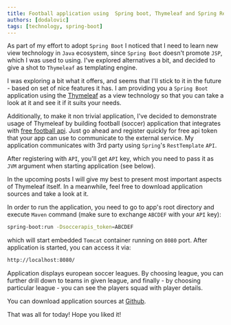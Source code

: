 ```yaml
---
title: Football application using  Spring boot, Thymeleaf and Spring RestTemplate
authors: [dodalovic]
tags: [technology, spring-boot]
---
```



As part of my effort to adopt `Spring Boot` I noticed that I need to learn new view technology in `Java` ecosystem, since `Spring Boot` doesn't promote `JSP`, which I was
used to using. I've explored alternatives a bit, and decided to give a shot to `Thymeleaf` as templating engine.

<!--truncate-->

I was exploring a bit what it offers, and seems that I'll stick to it in the future - based on set of nice features it has. I am providing you a `Spring Boot` application
using the [Thymeleaf](https://www.thymeleaf.org) as a view technology so that you can take a look at it and see it if it suits your needs.

Additionally, to make it non trivial application, I've decided to demonstrate usage of Thymeleaf by building football (soccer) application that integrates with [free football api](http://api.football-data.org/index).
Just go ahead and register quickly for free api token that your app can use to communicate to the external service. My application communicates with 3rd party using `Spring`'s `RestTemplate` `API`.

After registering with `API`, you'll get `API` key, which you need to pass it as `JVM` argument when starting application (see below).

In the upcoming posts I will give my best to present most important aspects of Thymeleaf itself. In a meanwhile, feel free to download application sources and take a look at it.

In order to run the application, you need to go to app's root directory and execute `Maven` command (make sure to exchange `ABCDEF` with your `API` key):

```bash
spring-boot:run -Dsoccerapis_token=ABCDEF
```

which will start embedded `Tomcat` container running on `8080` port. After application is started, you can access it via:

```bash
http://localhost:8080/
```

Application displays european soccer leagues. By choosing league, you can further drill down to teams in given league, and finally - by choosing particular league - you
can see the players squad with player details.

You can download application sources at [Github](https://github.com/dodalovic/boot-soccer).

That was all for today! Hope you liked it!
